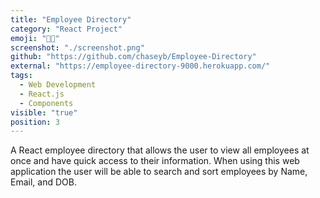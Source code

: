 ```yaml
---
title: "Employee Directory"
category: "React Project"
emoji: "👨‍💻"
screenshot: "./screenshot.png"
github: "https://github.com/chaseyb/Employee-Directory"
external: "https://employee-directory-9000.herokuapp.com/"
tags:
  - Web Development
  - React.js
  - Components
visible: "true"
position: 3
---
```


A React employee directory that allows the user to view all employees at once and have quick access to their information. When using this web application the user will be able to search and sort employees by Name, Email, and DOB.